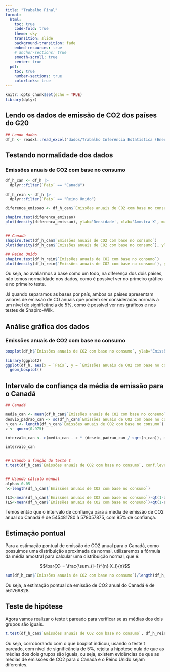 ---
title: "Trabalho Final"
format:
  html:
    toc: true
    code-fold: true
    theme: sky
    transition: slide
    background-transition: fade
    embed-resources: true
    # anchor-sections: true 
    smooth-scroll: true
    center: true
  pdf:
    toc: true
    number-sections: true
    colorlinks: true
---

```{r setup, include=FALSE}
knitr::opts_chunk$set(echo = TRUE)
library(dplyr)
```

## Lendo os dados de emissão de CO2 dos países do G20

```{r lendo-dados}
## Lendo dados
df_h <- readxl::read_excel("dados/Trabalho Inferência Estatística (Energia).xlsx")
```

## Testando normalidade dos dados

### Emissões anuais de CO2 com base no consumo

```{r teste-normalidade}

df_h_can <- df_h |>
  dplyr::filter(`País` == "Canadá")

df_h_rein <- df_h |>
  dplyr::filter(`País` == "Reino Unido")

diferenca_emissao <- df_h_can$`Emissões anuais de CO2 com base no consumo` - df_h_rein$`Emissões anuais de CO2 com base no consumo`

shapiro.test(diferenca_emissao)
plot(density(diferenca_emissao), ylab='Densidade', xlab='Amostra X', main='')


## Canadá
shapiro.test(df_h_can$`Emissões anuais de CO2 com base no consumo`)
plot(density(df_h_can$`Emissões anuais de CO2 com base no consumo`), ylab='Densidade', xlab='Amostra X', main='')

## Reino Unido
shapiro.test(df_h_rein$`Emissões anuais de CO2 com base no consumo`)
plot(density(df_h_rein$`Emissões anuais de CO2 com base no consumo`), ylab='Densidade', xlab='Amostra X', main='')
```

Ou seja, ao avaliarmos a base como um todo, na diferença dos dois países, não temos normalidade nos dados, como é possível ver no primeiro gráfico e no primeiro teste.

Já quando separamos as bases por país, ambos os países apresentam valores de emissão de CO anuais que podem ser consideradas normais a um nível de significância de 5%, como é possível ver nos gráficos e nos testes de Shapiro-Wilk.


## Análise gráfica dos dados

### Emissões anuais de CO2 com base no consumo

```{r boxplot}
boxplot(df_h$`Emissões anuais de CO2 com base no consumo`, ylab="Emissões anuais de CO2 com base no consumo", xlab="Ano")

library(ggplot2)
ggplot(df_h, aes(x = `País`, y = `Emissões anuais de CO2 com base no consumo`)) + 
  geom_boxplot()
```

## Intervalo de confiança da média de emissão para o Canadá

```{r intervalo-confianca}

## Canadá

media_can <- mean(df_h_can$`Emissões anuais de CO2 com base no consumo`)
desvio_padrao_can <- sd(df_h_can$`Emissões anuais de CO2 com base no consumo`)
n_can <- length(df_h_can$`Emissões anuais de CO2 com base no consumo`)
z <- qnorm(0.975)

intervalo_can <- c(media_can - z * (desvio_padrao_can / sqrt(n_can)), media_can + z * (desvio_padrao_can / sqrt(n_can)))

intervalo_can


## Usando a função do teste t
t.test(df_h_can$`Emissões anuais de CO2 com base no consumo`, conf.level = 0.95)$conf.int


## Usando cálculo manual
alpha<-0.05
n<-length(df_h_can$`Emissões anuais de CO2 com base no consumo`)

(LI<-mean(df_h_can$`Emissões anuais de CO2 com base no consumo`)-qt(1-alpha/2, n-1)*sd(df_h_can$`Emissões anuais de CO2 com base no consumo`)/sqrt(n))
(LS<-mean(df_h_can$`Emissões anuais de CO2 com base no consumo`)+qt(1-alpha/2, n-1)*sd(df_h_can$`Emissões anuais de CO2 com base no consumo`)/sqrt(n))

```
Temos então que o intervalo de confiança para a média de emissão de CO2 anual do Canadá é de 545481780 à 578057875, com 95% de confiança.

## Estimação pontual


Para a estimação pontual de emissão de CO2 anual para o Canadá, como possuímos uma distribuição aproximada da normal, utilizaremos a fórmula da média amostral para calcular uma distribuição normal, que é:

$$\bar{X} = \frac{\sum_{i=1}^{n} X_i}{n}$$

```{r estimacao-pontual}
sum(df_h_can$`Emissões anuais de CO2 com base no consumo`)/length(df_h_can$`Emissões anuais de CO2 com base no consumo`)
```
Ou seja, a estimação pontual da emissão de CO2 anual do Canadá é de 561769828.

## Teste de hipótese

Agora vamos realizar o teste t pareado para verificar se as médias dos dois grupos são iguais.

```{r teste-t-pareado}
t.test(df_h_can$`Emissões anuais de CO2 com base no consumo`, df_h_rein$`Emissões anuais de CO2 com base no consumo`, conf.level = 0.95)
```
Ou seja, corroborando com o que boxplot indicou, usando o teste t pareado, com nível de significância de 5%, rejeita a hipótese nula de que as médias dos dois grupos são iguais, ou seja, existem evidências de que as médias de emissões de CO2 para o Canadá e o Reino Unido sejam diferentes.

